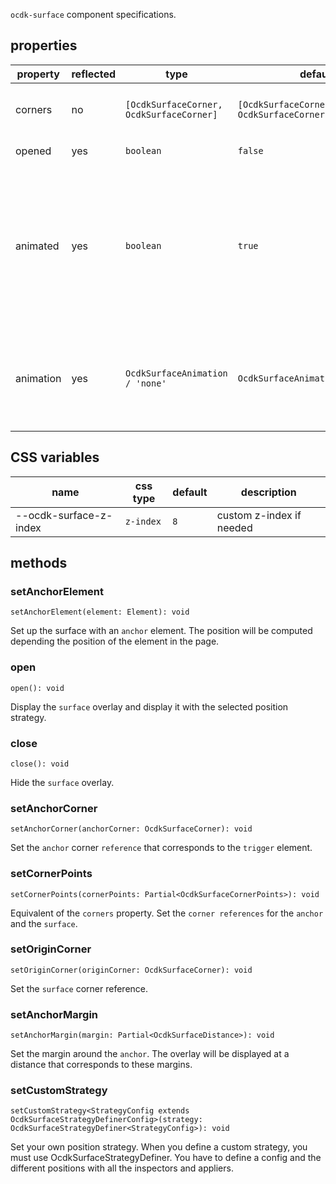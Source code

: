 `ocdk-surface` component specifications.

## properties

| property  | reflected | type                                     | default                                                         | description                                                                                                                                                                                          |
|-----------|-----------|------------------------------------------|-----------------------------------------------------------------|------------------------------------------------------------------------------------------------------------------------------------------------------------------------------------------------------|
| corners   | no        | `[OcdkSurfaceCorner, OcdkSurfaceCorner]` | `[OcdkSurfaceCorner.TOP_START, OcdkSurfaceCorner.BOTTOM_START]` | property to set the corner references for the `anchor` and the `surface`                                                                                                                             |
| opened    | yes       | `boolean`                                | `false`                                                         | attribute to open or not the surface                                                                                                                                                                 |
| animated  | yes       | `boolean`                                | `true`                                                          | the surface appears with an animation by default. If you want to disable animation, you must set to `false` via the property way like `mySurface.animated = false` or `.animated={false}` (lit-html) |
| animation | yes       | `OcdkSurfaceAnimation / 'none'`          | `OcdkSurfaceAnimation.SCALING`                                  | the animation for the appearing. You can set `none` if you don't want animation. You can set `undefined` to reset the default animation.                                                             |

## CSS variables

| name                   | css type  | default | description              |
|------------------------|-----------|---------|--------------------------|
| --ocdk-surface-z-index | `z-index` | `8`     | custom z-index if needed |

## methods

### setAnchorElement

`setAnchorElement(element: Element): void`

Set up the surface with an `anchor` element.
The position will be computed depending the position of the element in the page.

### open

`open(): void`

Display the `surface` overlay and display it with the selected position strategy.

### close

`close(): void`

Hide the `surface` overlay.

### setAnchorCorner

`setAnchorCorner(anchorCorner: OcdkSurfaceCorner): void`

Set the `anchor` corner `reference` that corresponds to the `trigger` element.

### setCornerPoints

`setCornerPoints(cornerPoints: Partial<OcdkSurfaceCornerPoints>): void`

Equivalent of the `corners` property.
Set the `corner references` for the `anchor` and the `surface`.

### setOriginCorner

`setOriginCorner(originCorner: OcdkSurfaceCorner): void`

Set the `surface` corner reference.

### setAnchorMargin

`setAnchorMargin(margin: Partial<OcdkSurfaceDistance>): void`

Set the margin around the `anchor`.
The overlay will be displayed at a distance that corresponds to these margins.

### setCustomStrategy

`setCustomStrategy<StrategyConfig extends OcdkSurfaceStrategyDefinerConfig>(strategy: OcdkSurfaceStrategyDefiner<StrategyConfig>): void`

Set your own position strategy. When you define a custom strategy, you must use OcdkSurfaceStrategyDefiner. You have to
define a config and the different positions with all the inspectors and appliers.
